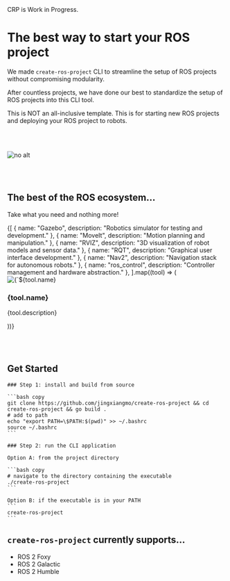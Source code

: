 

<Callout type="warning" emoji="⚠️">
    CRP is Work in Progress.
</Callout>

# The best way to start your ROS project


We made `create-ros-project` CLI to streamline the setup of ROS projects without compromising modularity.

After countless projects, we have done our best to standardize the setup of ROS projects into this CLI tool.

This is NOT an all-inclusive template. This is for starting new ROS projects and deploying your ROS project to robots.

<br/> <br/>


<img src="https://cln.sh/xtYr5V8D/download" alt="no alt" className="rounded-3xl shadow-xl"/>


<br/> <br/>

## The best of the ROS ecosystem...
Take what you need and nothing more!

<div className="grid grid-cols-1 sm:grid-cols-2 lg:grid-cols-3 gap-6 mt-6">
  {[
    { name: "Gazebo", description: "Robotics simulator for testing and development." },
    { name: "MoveIt", description: "Motion planning and manipulation." },
    { name: "RVIZ", description: "3D visualization of robot models and sensor data." },
    { name: "RQT", description: "Graphical user interface development." },
    { name: "Nav2", description: "Navigation stack for autonomous robots." },
    { name: "ros_control", description: "Controller management and hardware abstraction." },
  ].map((tool) => (
    <div key={tool.name} className="flex flex-col items-center p-4 rounded-lg shadow-md transition-all hover:shadow-lg">
      <img src={`/${tool.name.toLowerCase()}.png`} alt={`${tool.name} Logo`} className="h-16 mb-4"/>
      <h3 className="text-lg font-semibold mb-2 text-gray-800">{tool.name}</h3>
      <p className="text-sm text-gray-600 text-center">{tool.description}</p>
    </div>
  ))}
</div>

<br/> <br/>

## Get Started
<Steps>

    ### Step 1: install and build from source

    ```bash copy
    git clone https://github.com/jingxiangmo/create-ros-project && cd create-ros-project && go build .
    # add to path
    echo "export PATH=\$PATH:$(pwd)" >> ~/.bashrc
    source ~/.bashrc
    ```

    ### Step 2: run the CLI application

    Option A: from the project directory

    ```bash copy
    # navigate to the directory containing the executable
    ./create-ros-project
    ```

    Option B: if the executable is in your PATH
    ```
    create-ros-project
    ```
</Steps>

## `create-ros-project` currently supports...
- ROS 2 Foxy
- ROS 2 Galactic
- ROS 2 Humble